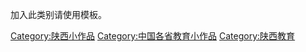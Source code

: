 {{hiddencat}}
{{Catnav|頁面分類|各種主題的頁面分類|依中国各省来作的分类|中国各省教育|陕西教育}}

加入此类别请使用{{tl|陕西教育小作品}}模板。

[[Category:陕西小作品|Category:陕西小作品]]
[[Category:中国各省教育小作品|Category:中国各省教育小作品]]
[[Category:陕西教育|Category:陕西教育]]